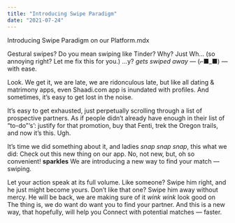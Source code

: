 ```yaml
---
title: "Introducing Swipe Paradigm"
date: "2021-07-24"
---
```


Introducing Swipe Paradigm on our Platform.mdx


Gestural swipes? Do you mean swiping like Tinder? Why?
Just Wh… (so annoying right? Let me fix this for you.) …y?
*gets swiped away* — (⌐■_■) — with ease.

 Look. We get it, we are late, we are ridonculous late, but like all dating & matrimony apps, even Shaadi.com app is inundated with profiles. And sometimes, it’s easy to get lost in the noise.
 
 It’s easy to get exhausted, just perpetually scrolling through a list of prospective partners. As if people didn’t already have enough in their list of “to-do”‘s’: justify for that promotion, buy that Fenti, trek the Oregon trails, and now it’s this. Ugh.

It’s time we did something about it, and ladies *snap snap snap*, this what we did:
Check out this new thing on our app. No, not new, but, oh so convenient! **sparkles**
We are introducing a new way to find your match — swiping.

Let your action speak at its full volume.
Like someone? Swipe him right, and he just might become yours.
Don’t like that one? Swipe him away without mercy. He will be back, we are making sure of it *wink wink*
look good on
The thing is, we do want do want you to find your partner. And this is a new way, that hopefully, will help you Connect with potential matches — faster.